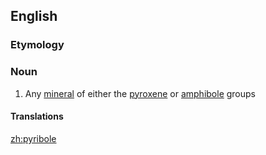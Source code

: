 ==English==

===Etymology===
{{rfe}}

===Noun===
{{en-noun}}

# {{mineralogy}} Any [[mineral]] of either the [[pyroxene]] or [[amphibole]] groups

====Translations====
{{trans-top|any mineral of either the pyroxene or amphibole groups}}
{{trans-mid}}
{{trans-bottom}}

[[zh:pyribole]]